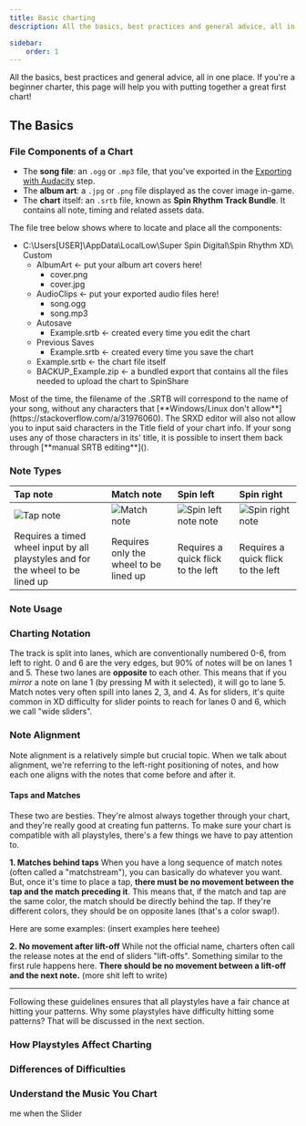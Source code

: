 ```yaml
---
title: Basic charting
description: All the basics, best practices and general advice, all in one place. If you're a beginner charter, this page will help you with putting together a great first chart!

sidebar:
    order: 1
---
```



All the basics, best practices and general advice, all in one place. If you're a beginner charter, this page will help you with putting together a great first chart!

## The Basics

### File Components of a Chart

- The **song file**: an `.ogg` or `.mp3` file, that you've exported in the [Exporting with Audacity](../../audio-setup/basic-audio-setup#exporting-with-audacity) step.
- The **album art**: a `.jpg` or `.png` file displayed as the cover image in-game. 
- The **chart** itself: an `.srtb` file, known as **Spin Rhythm Track Bundle**. It contains all note, timing and related assets data.

The file tree below shows where to locate and place all the components:

<FileTree>

- C:\Users\[USER]\AppData\LocalLow\Super&nbsp;Spin&nbsp;Digital\Spin&nbsp;Rhythm&nbsp;XD\Custom
    - AlbumArt ← put your album art covers here!
        - cover.png
        - cover.jpg
    - AudioClips ← put your exported audio files here!
        - song.ogg
        - song.mp3
    - Autosave 
        - Example.srtb ← created every time you edit the chart
    - Previous&nbsp;Saves 
        - Example.srtb ← created every time you save the chart
    - Example.srtb ← the chart file itself
    - BACKUP_Example.zip ← a bundled export that contains all the files needed to upload the chart to SpinShare
</FileTree>

<Aside type='note'>
Most of the time, the filename of the .SRTB will correspond to the name of your song, without any characters that [**Windows/Linux don't allow**](https://stackoverflow.com/a/31976060).
The SRXD editor will also not allow you to input said characters in the Title field of your chart info.  
If your song uses any of those characters in its' title, it is possible to insert them back through [**manual SRTB editing**]().
</Aside>

### Note Types

| Tap note | Match note | Spin left | Spin right |
| :--- | :--- | :--- | :--- |
| ![Tap note](@images/charting/tap-note.png) | ![Match note](@images/charting/match-note.png) | ![Spin left note note](@images/charting/spin-left-note.png) | ![Spin right note](@images/charting/spin-right-note.png) |
| Requires a timed wheel input by all playstyles and for the wheel to be lined up | Requires only the wheel to be lined up | Requires a quick flick to the left | Requires a quick flick to the left |

### Note Usage


### Charting Notation
The track is split into lanes, which are conventionally numbered 0-6, from left to right. 0 and 6 are the very edges, but 90% of notes will be on lanes 1 and 5. These two lanes are **opposite** to each other. 
This means that if you *mirror* a note on lane 1 (by pressing M with it selected), it will go to lane 5. Match notes very often spill into lanes 2, 3, and 4. As for sliders, it's quite common in XD difficulty for 
slider points to reach for lanes 0 and 6, which we call "wide sliders".

### Note Alignment
Note alignment is a relatively simple but crucial topic. When we talk about alignment, we're referring to the left-right positioning of notes, and how each one aligns with the notes that come before and after it.
#### Taps and Matches
These two are besties. They're almost always together through your chart, and they're really good at creating fun patterns. To make sure your chart is compatible with all playstyles, there's a few things we have to pay attention to.

**1. Matches behind taps**
When you have a long sequence of match notes (often called a "matchstream"), you can basically do whatever you want. But, once it's time to place a tap, **there must be no movement between the tap and the match preceding it**. 
This means that, if the match and tap are the same color, the match should be directly behind the tap. If they're different colors, they should be on opposite lanes (that's a color swap!).

Here are some examples:
(insert examples here teehee)

**2. No movement after lift-off**
While not the official name, charters often call the release notes at the end of sliders "lift-offs". Something similar to the first rule happens here. **There should be no movement between a lift-off and the next note.** (more shit left to write)

---

Following these guidelines ensures that all playstyles have a fair chance at hitting your patterns. Why some playstyles have difficulty hitting some patterns? That will be discussed in the next section.

### How Playstyles Affect Charting

### Differences of Difficulties

### Understand the Music You Chart

me when the
<span aria-label="Sliders are notes but longer :thumbsup:" data-microtip-position="top" role="tooltip">Slider</span>